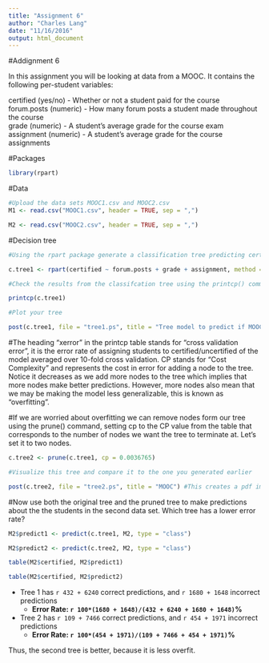 ```yaml
---
title: "Assignment 6"
author: "Charles Lang"
date: "11/16/2016"
output: html_document
---
```

#Addignment 6

In this assignment you will be looking at data from a MOOC. It contains the following per-student variables:

certified (yes/no) - Whether or not a student paid for the course  
forum.posts (numeric) - How many forum posts a student made throughout the course  
grade (numeric) - A student's average grade for the course exam  
assignment (numeric) - A student's average grade for the course assignments  

#Packages
```r
library(rpart)
```

#Data
```r
#Upload the data sets MOOC1.csv and MOOC2.csv
M1 <- read.csv("MOOC1.csv", header = TRUE, sep = ",")

M2 <- read.csv("MOOC2.csv", header = TRUE, sep = ",")

```

#Decision tree
```r
#Using the rpart package generate a classification tree predicting certified from the other variables in the M1 data frame.

c.tree1 <- rpart(certified ~ forum.posts + grade + assignment, method ="class", data=M1, control = rpart.control(minsplit = 1, minbucket = 1, cp=0.001))

#Check the results from the classifcation tree using the printcp() command

printcp(c.tree1)

#Plot your tree

post(c.tree1, file = "tree1.ps", title = "Tree model to predict if MOOC (1) student is certified")

```

#The heading "xerror" in the printcp table stands for "cross validation error", it is the error rate of assigning students to certified/uncertified of the model averaged over 10-fold cross validation. CP stands for "Cost Complexity" and represents the cost in error for adding a node to the tree. Notice it decreases as we add more nodes to the tree which implies that more nodes make better predictions. However, more nodes also mean that we may be making the model less generalizable, this is known as "overfitting".

#If we are worried about overfitting we can remove nodes form our tree using the prune() command, setting cp to the CP value from the table that corresponds to the number of nodes we want the tree to terminate at. Let's set it to two nodes.

```r
c.tree2 <- prune(c.tree1, cp = 0.0036765)

#Visualize this tree and compare it to the one you generated earlier

post(c.tree2, file = "tree2.ps", title = "MOOC") #This creates a pdf image of the tree
```

#Now use both the original tree and the pruned tree to make predictions about the the students in the second data set. Which tree has a lower error rate?

```r
M2$predict1 <- predict(c.tree1, M2, type = "class")

M2$predict2 <- predict(c.tree2, M2, type = "class")

table(M2$certified, M2$predict1)

table(M2$certified, M2$predict2)

```

* Tree 1 has `r 432 + 6240` correct predictions, and `r 1680 + 1648` incorrect predictions
    + **Error Rate: `r 100*(1680 + 1648)/(432 + 6240 + 1680 + 1648)`%**

* Tree 2 has `r 109 + 7466` correct predictions, and `r 454 + 1971` incorrect predictions
    + **Error Rate: `r 100*(454 + 1971)/(109 + 7466 + 454 + 1971)`%**
 
 Thus, the second tree is better, because it is less overfit.
